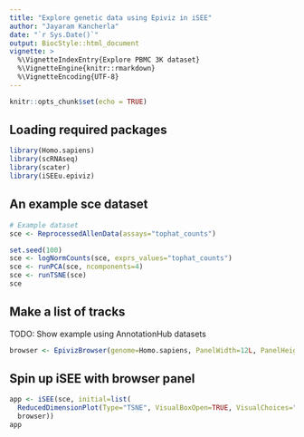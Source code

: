 ```yaml
---
title: "Explore genetic data using Epiviz in iSEE"
author: "Jayaram Kancherla"
date: "`r Sys.Date()`"
output: BiocStyle::html_document
vignette: >
  %\VignetteIndexEntry{Explore PBMC 3K dataset}
  %\VignetteEngine{knitr::rmarkdown}
  %\VignetteEncoding{UTF-8}
---
```


```r
knitr::opts_chunk$set(echo = TRUE)
```

## Loading required packages

```r
library(Homo.sapiens)
library(scRNAseq)
library(scater)
library(iSEEu.epiviz)
```

## An example sce dataset

```r
# Example dataset
sce <- ReprocessedAllenData(assays="tophat_counts")

set.seed(100)
sce <- logNormCounts(sce, exprs_values="tophat_counts")
sce <- runPCA(sce, ncomponents=4)
sce <- runTSNE(sce)
sce
```

## Make a list of tracks

TODO: Show example using AnnotationHub datasets

```r
browser <- EpivizBrowser(genome=Homo.sapiens, PanelWidth=12L, PanelHeight=400L)
```

## Spin up iSEE with browser panel

```r
app <- iSEE(sce, initial=list(
  ReducedDimensionPlot(Type="TSNE", VisualBoxOpen=TRUE, VisualChoices="Size", PanelWidth=6L),
  browser))
app
```
